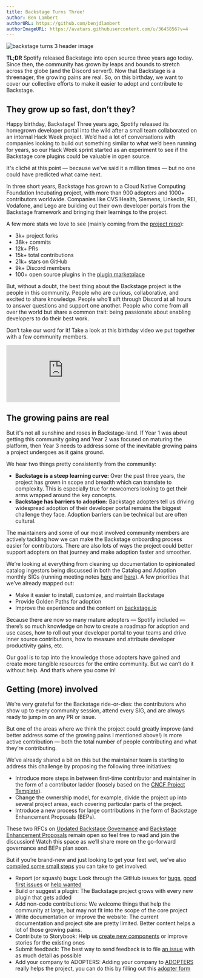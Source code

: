 ```yaml
---
title: Backstage Turns Three!
author: Ben Lambert
authorURL: https://github.com/benjdlambert
authorImageURL: https://avatars.githubusercontent.com/u/3645856?v=4
---
```


![backstage turns 3 header image](assets/2023-03-15/birthday.gif)

**TL;DR** Spotify released Backstage into open source three years ago today. Since then, the community has grown by leaps and bounds to stretch across the globe (and the Discord server!). Now that Backstage is a threenager, the growing pains are real. So, on this birthday, we want to cover our collective efforts to make it easier to adopt and contribute to Backstage.

<!-- truncate -->

## They grow up so fast, don’t they?

Happy birthday, Backstage! Three years ago, Spotify released its homegrown developer portal into the wild after a small team collaborated on an internal Hack Week project. We’d had a lot of conversations with companies looking to build out something similar to what we’d been running for years, so our Hack Week sprint started as an experiment to see if the Backstage core plugins could be valuable in open source.

It's cliché at this point — because we’ve said it a million times — but no one could have predicted what came next.

In three short years, Backstage has grown to a Cloud Native Computing Foundation Incubating project, with more than 900 adopters and 1000+ contributors worldwide. Companies like CVS Health, Siemens, LinkedIn, REI, Vodafone, and Lego are building out their own developer portals from the Backstage framework and bringing their learnings to the project.

A few more stats we love to see (mainly coming from the [project repo](https://github.com/backstage/backstage)):

- 3k+ project forks
- 38k+ commits
- 12k+ PRs
- 15k+ total contributions
- 21k+ stars on GitHub
- 9k+ Discord members
- 100+ open source plugins in the [plugin marketplace](https://backstage.io/plugins)

But, without a doubt, the best thing about the Backstage project is the people in this community. People who are curious, collaborative, and excited to share knowledge. People who’ll sift through Discord at all hours to answer questions and support one another. People who come from all over the world but share a common trait: being passionate about enabling developers to do their best work.

Don’t take our word for it! Take a look at this birthday video we put together with a few community members.

<div
  style={{
    position: 'relative',
    overflow: 'hidden',
    width: '100%',
    paddingTop: '56.25%',
  }}
>
  <iframe
    style={{
      position: 'absolute',
      top: 0,
      left: 0,
      right: 0,
      bottom: 0,
      width: '100%',
      height: '100%',
    }}
    src="https://www.youtube.com/embed/rllOa_MfEWw"
    frameBorder="0"
    allow="accelerometer; autoplay; encrypted-media; gyroscope; picture-in-picture"
    allowFullScreen
  ></iframe>
</div>

## The growing pains are real

But it's not all sunshine and roses in Backstage-land. If Year 1 was about getting this community going and Year 2 was focused on maturing the platform, then Year 3 needs to address some of the inevitable growing pains a project undergoes as it gains ground.

We hear two things pretty consistently from the community:

- **Backstage is a steep learning curve:** Over the past three years, the project has grown in scope and breadth which can translate to complexity. This is especially true for newcomers looking to get their arms wrapped around the key concepts.
- **Backstage has barriers to adoption:** Backstage adopters tell us driving widespread adoption of their developer portal remains the biggest challenge they face. Adoption barriers can be technical but are often cultural.

The maintainers and some of our most involved community members are actively tackling how we can make the Backstage onboarding process easier for contributors. There are also lots of ways the project could better support adopters on that journey and make adoption faster and smoother.

We’re looking at everything from cleaning up documentation to opinionated catalog ingestors being discussed in both the Catalog and Adoption monthly SIGs (running meeting notes [here](https://docs.google.com/document/d/1xg57CDfX2R5jTGbbWANzifm2szEb664kuTwfEEvKgZU/) and [here](https://docs.google.com/document/d/1zeYSzXYgh897bxPQmwy2btOwCFlEjlUDLf00riySLRc)). A few priorities that we’ve already mapped out:

- Make it easier to install, customize, and maintain Backstage
- Provide Golden Paths for adoption
- Improve the experience and the content on [backstage.io](https://backstage.io/docs/overview/what-is-backstage)

Because there are now so many mature adopters — Spotify included — there’s so much knowledge on how to create a roadmap for adoption and use cases, how to roll out your developer portal to your teams and drive inner source contributions, how to measure and attribute developer productivity gains, etc.

Our goal is to tap into the knowledge those adopters have gained and create more tangible resources for the entire community. But we can’t do it without help. And that’s where you come in!

## Getting (more) involved

We’re very grateful for the Backstage ride-or-dies: the contributors who show up to every community session, attend every SIG, and are always ready to jump in on any PR or issue.

But one of the areas where we think the project could greatly improve (and better address some of the growing pains I mentioned above!) is more active contribution — both the total number of people contributing and what they’re contributing.

We’ve already shared a bit on this but the maintainer team is starting to address this challenge by proposing the following three initiatives:

- Introduce more steps in between first-time contributor and maintainer in the form of a contributor ladder (loosely based on the [CNCF Project Template](https://github.com/cncf/project-template/blob/main/CONTRIBUTOR_LADDER.md)).
- Change the ownership model, for example, divide the project up into several project areas, each covering particular parts of the project.
- Introduce a new process for large contributions in the form of Backstage Enhancement Proposals (BEPs).

These two RFCs on [Updated Backstage Governance](https://github.com/backstage/backstage/issues/15317) and [Backstage Enhancement Proposals](https://github.com/backstage/backstage/issues/15318) remain open so feel free to read and join the discussion! Watch this space as we’ll share more on the go-forward governance and BEPs plan soon.

But if you’re brand-new and just looking to get your feet wet, we’ve also [compiled some small steps](https://backstage.io/docs/getting-started/getting-involved/) you can take to get involved:

- Report (or squash) bugs: Look through the GitHub issues for [bugs](https://github.com/backstage/backstage/labels/bug), [good first issues](https://github.com/backstage/backstage/labels/good%20first%20issue) or [help wanted](https://github.com/backstage/backstage/labels/help%20wanted)
- Build or suggest a plugin: The Backstage project grows with every new plugin that gets added
- Add non-code contributions: We welcome things that help the community at large, but may not fit into the scope of the core project
- Write documentation or improve the website: The current documentation and project site are pretty limited. Better content helps a lot of those growing pains.
- Contribute to Storybook: Help us [create new components](https://github.com/backstage/backstage/labels/help%20wanted) or improve stories for the existing ones
- Submit feedback: The best way to send feedback is to file [an issue](https://github.com/backstage/backstage/issues) with as much detail as possible
- Add your company to ADOPTERS: Adding your company to [ADOPTERS](https://github.com/backstage/backstage/blob/master/ADOPTERS.md) really helps the project, you can do this by filling out this [adopter form](https://form.typeform.com/to/zcOaKikB)
